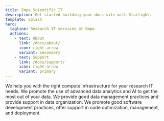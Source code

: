 ```yaml
---
title: Empa Scientific IT
description: Get started building your docs site with Starlight.
template: splash
hero:
  tagline: Research IT services at Empa
  actions:
    - text: About
      link: /docs/about/
      icon: right-arrow
      variant: secondary
    - text: Support
      link: /docs/support/
      icon: right-arrow
      variant: primary
---
```



<CardGrid stagger>
	<Card title="<a href='/docs/compute/'>Compute</a>" icon="laptop">
	   We help you with the right compute infrastructure for your research IT needs.
	</Card>
	<Card title="<a href='/docs/data_science/'>Data Science</a>" icon="seti:bicep">
	   We promote the use of advanced data analytics and AI to get the most out of your data.
	</Card>
	<Card title="<a href='/docs/rdm/'>Research Data Management</a>" icon="open-book">
	   We provide good data management practices and provide support in data organization.
	</Card>
	<Card title="<a href='/docs/software_engineering/'>Software Engineering</a>" icon="seti:python">
	   We promote good software development practices, offer support in code optimization, management, and deployment.
	</Card>
</CardGrid>
